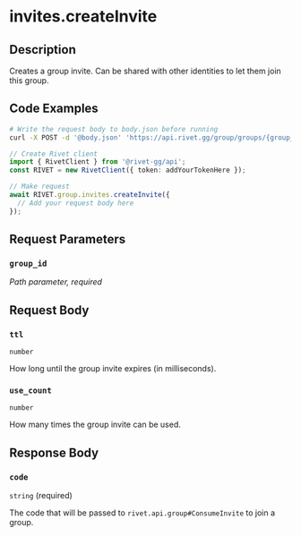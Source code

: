 

# invites.createInvite

## Description

Creates a group invite. Can be shared with other identities to let them join this group.


## Code Examples

<CodeGroup title='Request' tag='POST' label='https://api.rivet.gg/group/groups/{group_id}/invites'>

```bash {{ title: 'cURL' }}
# Write the request body to body.json before running
curl -X POST -d '@body.json' 'https://api.rivet.gg/group/groups/{group_id}/invites'
```

```ts
// Create Rivet client
import { RivetClient } from '@rivet-gg/api';
const RIVET = new RivetClient({ token: addYourTokenHere });

// Make request
await RIVET.group.invites.createInvite({
  // Add your request body here
});
```

</CodeGroup>


## Request Parameters


### `group_id`

_Path parameter, required_





## Request Body

### `ttl`

`number`

How long until the group invite expires (in milliseconds).

### `use_count`

`number`

How many times the group invite can be used.




## Response Body

### `code`

`string` (required)

The code that will be passed to `rivet.api.group#ConsumeInvite` to join a group.



